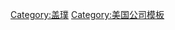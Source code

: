<noinclude>{{distinguish|Template:Gaps}}
<!--
The size of this template should be kept as so. 
It looks extremely small in its past version and this seems less crowed!
-->
</noinclude>{{Navbox
| name      = 蓋璞
| title     = [[蓋璞]]
| bodyclass = hlist
 
| group1 = 品牌
| list1  = 
* [[蓋璞]]
* [[香蕉共和国 (服饰)]]
* [[老海軍]]
* Intermix
| group2 = 人物
| list2  = 
* [[唐纳德·费希尔]]
* [[Doris F. Fisher]]
* [[Robert J. Fisher]]
* [[William S. Fisher]] 
* [[John J. Fisher]]
* Art Peck {{small|首席执行官}}
* Jeff Kirwin {{small|蓋璞董事长}}
* Sonia Syngal {{small|老海军董事长}}
* Andi Owen {{small|香蕉共和国董事长}}
| group3 = 曾经品牌
| list3  = 
* [[Forth & Towne]]
* Gap Warehouse
* Brands
* Hemisphere
* [[Piperlime]]
* [[Pottery Barn]] {{small|(sold to [[Williams-Sonoma]])}}
* SuperGap
* Tagg's
* You & You
}}<noinclude>
{{collapsible option}}
[[Category:盖璞]]
[[Category:美国公司模板]]
</noinclude>